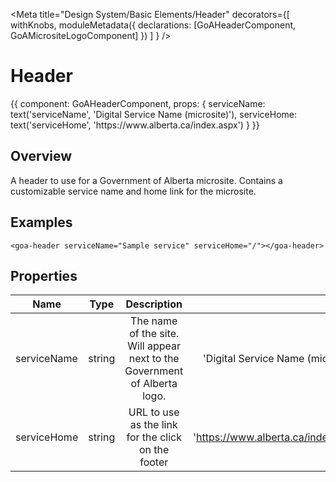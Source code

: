 

<Meta title="Design System/Basic Elements/Header" decorators={[
        withKnobs,
        moduleMetadata({ declarations: [GoAHeaderComponent, GoAMicrositeLogoComponent] })
    ]
} />

# Header

<Preview>
  <Story name="Micro Site Header" height={100} parameters={
    {
      design: {
        specUrl: 'https://xd.adobe.com/view/18ccfd61-7e54-450e-a05d-cabfff452d6e-4d9f/screen/bbcbebfa-96a4-4625-931e-54b7b7e60b4e/specs',
        reviewUrl: 'https://xd.adobe.com/view/75ca41d4-040c-4b1d-6ff9-0430b7119cf0-03fb/'
      }
    }
  }>
    {{
        component: GoAHeaderComponent,
        props: {
          serviceName: text('serviceName', 'Digital Service Name (microsite)'),
          serviceHome: text('serviceHome', 'https://www.alberta.ca/index.aspx')
        }
    }}
  </Story>
</Preview>

## Overview

A header to use for a Government of Alberta microsite.  Contains a customizable service name and home link for the microsite.

## Examples
```
<goa-header serviceName="Sample service" serviceHome="/"></goa-header>
```

## Properties

| Name     | Type | Description | Default |
|----------|:----:|:-----------:|--------:|
| serviceName    | string | The name of the site.  Will appear next to the Government of Alberta logo. | 'Digital Service Name (microsite)' |
| serviceHome | string | URL to use as the link for the click on the footer | 'https://www.alberta.ca/index.aspx' |

